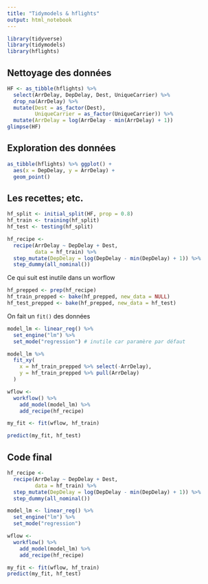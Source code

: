 ---
title: "Tidymodels & hflights"
output: html_notebook
---

```{r}
library(tidyverse)
library(tidymodels)
library(hflights)
```


## Nettoyage des données

```{r}
HF <- as_tibble(hflights) %>% 
  select(ArrDelay, DepDelay, Dest, UniqueCarrier) %>%
  drop_na(ArrDelay) %>% 
  mutate(Dest = as_factor(Dest),
         UniqueCarrier = as_factor(UniqueCarrier)) %>% 
  mutate(ArrDelay = log(ArrDelay - min(ArrDelay) + 1))
glimpse(HF)
```

## Exploration des données

```{r}
as_tibble(hflights) %>% ggplot() +
  aes(x = DepDelay, y = ArrDelay) +
  geom_point()
```



## Les recettes; etc.

```{r}
hf_split <- initial_split(HF, prop = 0.8)
hf_train <- training(hf_split)
hf_test <- testing(hf_split)
```

```{r}
hf_recipe <- 
  recipe(ArrDelay ~ DepDelay + Dest,
         data = hf_train) %>% 
  step_mutate(DepDelay = log(DepDelay - min(DepDelay) + 1)) %>% 
  step_dummy(all_nominal())
```

Ce qui suit est inutile dans un worflow

```{r}
hf_prepped <- prep(hf_recipe)
hf_train_prepped <- bake(hf_prepped, new_data = NULL)
hf_test_prepped <- bake(hf_prepped, new_data = hf_test)
```

On fait un `fit()` des données

```{r}
model_lm <- linear_reg() %>% 
  set_engine("lm") %>% 
  set_mode("regression") # inutile car paramère par défaut
```

```{r}
model_lm %>% 
  fit_xy(
    x = hf_train_prepped %>% select(-ArrDelay),
    y = hf_train_prepped %>% pull(ArrDelay)
  )
```
```{r}
wflow <- 
  workflow() %>% 
    add_model(model_lm) %>% 
    add_recipe(hf_recipe)
```

```{r}
my_fit <- fit(wflow, hf_train)
```
```{r}
predict(my_fit, hf_test)
```

## Code final

```{r}
hf_recipe <- 
  recipe(ArrDelay ~ DepDelay + Dest,
         data = hf_train) %>% 
  step_mutate(DepDelay = log(DepDelay - min(DepDelay) + 1)) %>% 
  step_dummy(all_nominal())

model_lm <- linear_reg() %>% 
  set_engine("lm") %>% 
  set_mode("regression")

wflow <- 
  workflow() %>% 
    add_model(model_lm) %>% 
    add_recipe(hf_recipe)

my_fit <- fit(wflow, hf_train)
predict(my_fit, hf_test)
```

